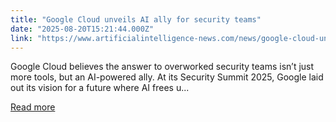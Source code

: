 ```yaml
---
title: "Google Cloud unveils AI ally for security teams"
date: "2025-08-20T15:21:44.000Z"
link: "https://www.artificialintelligence-news.com/news/google-cloud-unveils-ai-ally-for-security-teams/"
---
```


Google Cloud believes the answer to overworked security teams isn&#8217;t just more tools, but an AI-powered ally. At its Security Summit 2025, Google laid out its vision for a future where AI frees u...

[Read more](https://www.artificialintelligence-news.com/news/google-cloud-unveils-ai-ally-for-security-teams/)
